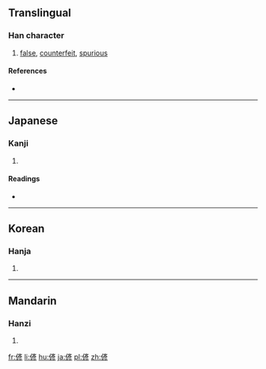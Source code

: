 ==Translingual==

===Han character===
{{Han char|rn=9|rad=人|as=09|sn=11|four=20222|canj=OYHH|⿰亻彦}}

# [[false]], [[counterfeit]], [[spurious]]

====References====
* {{Han ref|kx=0110.180|dkj=00850|dj=0236.020|hdz=10194.100|uh=5050|ud=20560}}

----

==Japanese==

===Kanji===
{{ja-kanji|grade=|rs=人09}}

# {{defn|lang=ja|sort=人09}}

====Readings====
* {{ja-readings|on=[[がん]] (gan), [[げん]] (gen)|kun=[[いつわる]] (itsuwaru), [[にせ]] (nise)}}

----

==Korean==

===Hanja===
{{ko-hanja|hangeul=안|rv=an|mr=an}}

# {{defn|lang=ko|sort=人09}}

----

==Mandarin==

===Hanzi===
{{cmn-hanzi|pin=[[yàn]] ([[yan4]])|wg=yen<sup>4</sup>}}

# {{defn|lang=cmn|sort=人09}}

[[fr:偐]]
[[li:偐]]
[[hu:偐]]
[[ja:偐]]
[[pl:偐]]
[[zh:偐]]